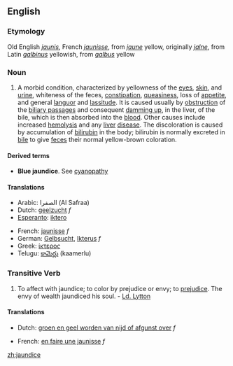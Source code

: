 ==English==

===Etymology===
Old English ''[[jaunis]]'', French ''[[jaunisse]]'', from ''[[jaune]]'' yellow, originally ''[[jalne]]'', from Latin ''[[galbinus]]'' yellowish, from ''[[galbus]]'' yellow

===Noun===
{{en-noun-unc}}

# {{pathology}} A morbid condition, characterized by yellowness of the [[eye]]s, [[skin]], and [[urine]], whiteness of the feces, [[constipation]], [[queasiness]], loss of [[appetite]], and general [[languor]] and [[lassitude]]. It is caused usually by [[obstruction]] of the [[biliary passage]]s and consequent [[damming up]], in the liver, of the bile, which is then absorbed into the [[blood]]. Other causes include increased [[hemolysis]] and any [[liver]] [[disease]]. The discoloration is caused by accumulation of [[bilirubin]] in the body; bilirubin is normally excreted in [[bile]] to give [[feces]] their normal yellow-brown coloration.

====Derived terms====
*'''Blue jaundice'''. See [[cyanopathy]] 

====Translations====
{{top}}
*Arabic: الصفرا (Al Safraa)
*Dutch: [[geelzucht]] ''f''
*[[Esperanto]]: [[iktero]]
{{mid}}
*French: [[jaunisse]] ''f''
*German: [[Gelbsucht]], [[Ikterus]] ''f''
*Greek: [[ίκτερος]]
*Telugu: [[కామెర్లు]] (kaamerlu)
{{bottom}}

===Transitive Verb===
{{en-infl-reg-other-e|jaundic|e}}

# To affect with jaundice; to color by prejudice or envy; to [[prejudice]]. The envy of wealth jaundiced his soul. - [[Ld. Lytton]]

====Translations====
{{top}}
*Dutch: [[groen en geel worden van nijd of afgunst over]] ''f''
{{mid}}
*French: [[en faire une jaunisse]] ''f''
{{bottom}}

[[zh:jaundice]]